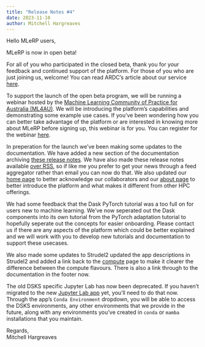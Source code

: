 ```yaml
---
title: "Release Notes #4"
date: 2023-11-10
author: Mitchell Hargreaves
---
```


Hello MLeRP users,

MLeRP is now in open beta!

For all of you who participated in the closed beta, thank you for your feedback and continued support of the platform. For those of you who are just joining us, welcome! You can read ARDC's article about our service [here](https://ardc.edu.au/article/new-machine-learning-service-for-australian-researchers/).

To support the launch of the open beta program, we will be running a webinar hosted by the [Machine Learning Community of Practice for Australia (ML4AU)](https://www.ml4au.community/). We will be introducing the platform's capabilities and demonstrating some example use cases. If you've been wondering how you can better take advantage of the platform or are interested in knowing more about MLeRP before signing up, this webinar is for you. You can register for the webinar [here](https://ardc.edu.au/event/introducing-machine-learning-eresearch-platform-mlerp/).

In preperation for the launch we've been making some updates to the documentation. We have added a new section of the documentation archiving [these release notes](/release.qmd). We have also made these release notes available [over RSS](https://docs.mlerp.cloud.edu.au/release.xml), so if like me you prefer to get your news through a feed aggregator rather than email you can now do that. We also updated our [home page](/index.qmd) to better acknowledge our collaborators and our [about page](/about.qmd) to better introduce the platform and what makes it different from other HPC offerings.

We had some feedback that the Dask PyTorch tutorial was a too full on for users new to machine learning. We've now seperated out the Dask components into its own tutorial from the PyTorch adaptation tutorial to hopefully seperate out the concepts for easier onboarding. Please contact us if there are any aspects of the platform which could be better explained and we will work with you to develop new tutorials and documentation to support these usecases.

We also made some updates to Strudel2 updated the app descriptions in Strudel2 and added a link back to the [compute](/compute.qmd) page to make it clearer the difference between the compute flavours. There is also a link through to the documentation in the footer now.

The old DSKS specific Jupyter Lab has now been deprecated. If you haven't migrated to the new [Jupyter Lab app](https://docs.mlerp.cloud.edu.au/applications/strudel2.html#jupyter-lab) yet, you'll need to do that now. Through the app's `Conda Environment` dropdown, you will be able to access the DSKS environments, any other environments that we provide in the future, along with any environments you've created in `conda` or `mamba` installations that you maintain.

Regards,  
Mitchell Hargreaves